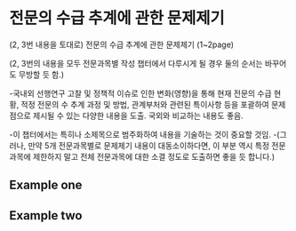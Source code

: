 # 전문의 수급 추계에 관한 문제제기

(2, 3번 내용을 토대로) 전문의 수급 추계에 관한 문제제기 (1~2page)

(2, 3번의 내용을 모두 전문과목별 작성 챕터에서 다루시게 될 경우 둘의 순서는 바꾸어도 무방할 듯 함.)

-국내외 선행연구 고찰 및 정책적 이슈로 인한 변화(영향)을 통해 현재 전문의 수급 현황, 적정 전문의 수 추계 과정 및 방법, 관계부처와 관련된 특이사항 등을 포괄하여 문제점으로 제시될 수 있는 다양한 내용을 도출. 국외와 비교하는 내용도 좋음.

-이 챕터에서는 특히나 소제목으로 범주화하여 내용을 기술하는 것이 중요할 것임.
  -(그러나, 만약 5개 전문과목별로 문제제기 내용이 대동소이하다면, 이 부분 역시 특정 전문과목에 제한하지 말고 전체 전문과목에 대한 소결 정도로 도출하면 좋을 듯 합니다.)


## Example one

## Example two
